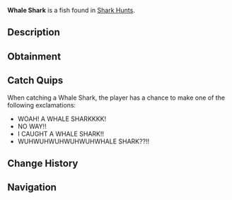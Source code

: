 {{FishInfobox
|image          = Whale Shark.png
|rarity         = Mythical
|sea            = First Sea
|location       = [[Ocean]]
|sublocation    = Shark Hunt
|sources        = Fishing Rod
|radar_location = 
|prog_speed     = -70
|xp             = 3000
|weather        = Clear
|time           = Day
|season         = Summer, Autumn
|bait           = Shrimp
|base_weight    = 10000
|base_value     = 6500
|weight_range   = 2000
|base_chance    = 0.01
|base_resil     = 50
}}
'''Whale Shark''' is a {{Rarity|Mythical}} fish found in [[Shark Hunt]]s.

== Description ==
{{Description|Whale Sharks are large but friendly sharks, as opposed to other sharks found in the Ocean. They are most active during the day, where they swim around in search of small organisms to eat. Despite being playful and harmless, they will still put up quite a hefty fight when hooked.|Bestiary Entry}}

== Obtainment ==
{{Description|Only rarely spotted in the oceans during a Shark Hunt near the Desolate Deep.|Bestiary Hint}}
{{Fish Availability|
Shark Hunt/Whale Shark
|top_rods      = 
Great Rod of Oscar\59348.74\354047.79;
Astralhook Rod\54871.14\368706.54;
Ethereal Prism Rod\54173.64\360949.34;
Leviathan's Fang Rod\53558.34\444379.59;
Seraphic Rod\52482.37\375500.39;
Destiny Rod\43085.45\301286.17;
Heaven's Rod\38539.11\321626.79;
Fang of the Eclipse\45842.51\377951.09;
No-Life Rod\50193.58\376290.49;
Challenger's Rod\47267.84\369166.2;
Azure Of Lagoon\35484.15\289096.79;
Rod Of The Forgotten Fang\47885.25\358104.95;
Rod Of The Depths\42057.89\318411.13;
Rod Of The Exalted One\42012.05\315848.15;
Zeus Rod\40434.94\320196.09;
Depthseeker Rod\37153.8\310083.93;
Avalanche Rod\33073.92\275837.52;
Volcanic Rod\31658.52\254514.84;
Steady Rod\10409.17\90535.35
|recommended   = Ethereal Prism Rod
}}

== Catch Quips ==
When catching a Whale Shark, the player has a chance to make one of the following exclamations:
* WOAH! A WHALE SHARKKKK!
* NO WAY!!
* I CAUGHT A WHALE SHARK!!
* WUHWUHWUHWUHWUHWHALE SHARK??!!

== Change History ==
{{Change History|{{subst:Current Version}}}}

== Navigation ==
{{Fish Navbox|Ocean}}